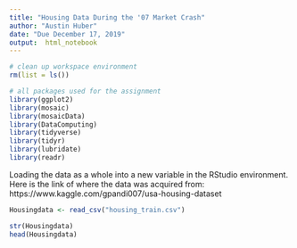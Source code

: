 ```yaml
---
title: "Housing Data During the '07 Market Crash"
author: "Austin Huber"
date: "Due December 17, 2019"
output:  html_notebook
---
```


```r
# clean up workspace environment
rm(list = ls())

# all packages used for the assignment
library(ggplot2)
library(mosaic)
library(mosaicData)
library(DataComputing)
library(tidyverse)
library(tidyr)
library(lubridate)
library(readr)
```


Loading the data as a whole into a new variable in the RStudio environment. Here is the link of where the data was acquired from: https://www.kaggle.com/gpandi007/usa-housing-dataset

```r
Housingdata <- read_csv("housing_train.csv")
```
```r
str(Housingdata)
head(Housingdata)
```